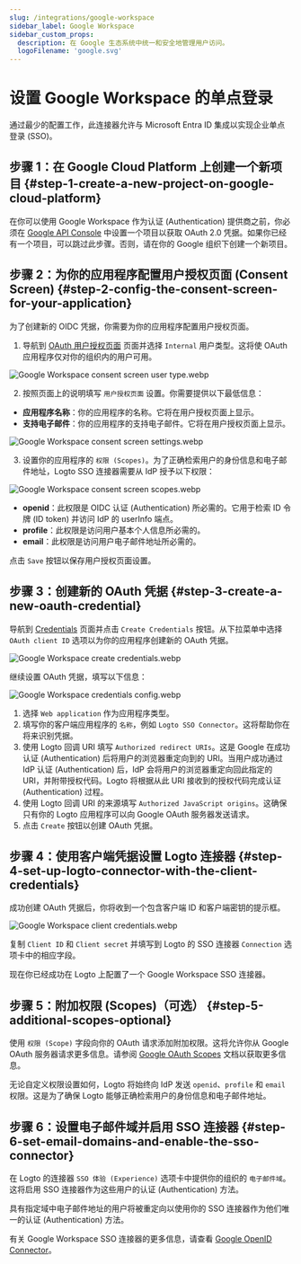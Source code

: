 ```yaml
---
slug: /integrations/google-workspace
sidebar_label: Google Workspace
sidebar_custom_props:
  description: 在 Google 生态系统中统一和安全地管理用户访问。
  logoFilename: 'google.svg'
---
```



# 设置 Google Workspace 的单点登录

通过最少的配置工作，此连接器允许与 Microsoft Entra ID 集成以实现企业单点登录 (SSO)。

<GuideTip />

## 步骤 1：在 Google Cloud Platform 上创建一个新项目 \{#step-1-create-a-new-project-on-google-cloud-platform}

在你可以使用 Google Workspace 作为认证 (Authentication) 提供商之前，你必须在 [Google API Console](https://console.developers.google.com/) 中设置一个项目以获取 OAuth 2.0 凭据。如果你已经有一个项目，可以跳过此步骤。否则，请在你的 Google 组织下创建一个新项目。

## 步骤 2：为你的应用程序配置用户授权页面 (Consent Screen) \{#step-2-config-the-consent-screen-for-your-application}

为了创建新的 OIDC 凭据，你需要为你的应用程序配置用户授权页面。

1. 导航到 [OAuth 用户授权页面](https://console.cloud.google.com/apis/credentials/consent) 页面并选择 `Internal` 用户类型。这将使 OAuth 应用程序仅对你的组织内的用户可用。

![Google Workspace consent screen user type.webp](./assets/google_workspace_consent_screen_user_type.webp)

2. 按照页面上的说明填写 `用户授权页面` 设置。你需要提供以下最低信息：

- **应用程序名称**：你的应用程序的名称。它将在用户授权页面上显示。
- **支持电子邮件**：你的应用程序的支持电子邮件。它将在用户授权页面上显示。

![Google Workspace consent screen settings.webp](./assets/google_workspace_consent_screen_settings.webp)

3. 设置你的应用程序的 `权限 (Scopes)`。为了正确检索用户的身份信息和电子邮件地址，Logto SSO 连接器需要从 IdP 授予以下权限：

![Google Workspace consent screen scopes.webp](./assets/google_workspace_consent_screen_scopes.webp)

- **openid**：此权限是 OIDC 认证 (Authentication) 所必需的。它用于检索 ID 令牌 (ID token) 并访问 IdP 的 userInfo 端点。
- **profile**：此权限是访问用户基本个人信息所必需的。
- **email**：此权限是访问用户电子邮件地址所必需的。

点击 `Save` 按钮以保存用户授权页面设置。

## 步骤 3：创建新的 OAuth 凭据 \{#step-3-create-a-new-oauth-credential}

导航到 [Credentials](https://console.cloud.google.com/apis/credentials) 页面并点击 `Create Credentials` 按钮。从下拉菜单中选择 `OAuth client ID` 选项以为你的应用程序创建新的 OAuth 凭据。

![Google Workspace create credentials.webp](./assets/google_workspace_create_credentials.webp)

继续设置 OAuth 凭据，填写以下信息：

![Google Workspace credentials config.webp](./assets/google_workspace_credentials_config.webp)

1. 选择 `Web application` 作为应用程序类型。
2. 填写你的客户端应用程序的 `名称`，例如 `Logto SSO Connector`。这将帮助你在将来识别凭据。
3. 使用 Logto 回调 URI 填写 `Authorized redirect URIs`。这是 Google 在成功认证 (Authentication) 后将用户的浏览器重定向到的 URI。当用户成功通过 IdP 认证 (Authentication) 后，IdP 会将用户的浏览器重定向回此指定的 URI，并附带授权代码。Logto 将根据从此 URI 接收到的授权代码完成认证 (Authentication) 过程。
4. 使用 Logto 回调 URI 的来源填写 `Authorized JavaScript origins`。这确保只有你的 Logto 应用程序可以向 Google OAuth 服务器发送请求。
5. 点击 `Create` 按钮以创建 OAuth 凭据。

## 步骤 4：使用客户端凭据设置 Logto 连接器 \{#step-4-set-up-logto-connector-with-the-client-credentials}

成功创建 OAuth 凭据后，你将收到一个包含客户端 ID 和客户端密钥的提示框。

![Google Workspace client credentials.webp](./assets/google_workspace_client_credentials.webp)

复制 `Client ID` 和 `Client secret` 并填写到 Logto 的 SSO 连接器 `Connection` 选项卡中的相应字段。

现在你已经成功在 Logto 上配置了一个 Google Workspace SSO 连接器。

## 步骤 5：附加权限 (Scopes)（可选） \{#step-5-additional-scopes-optional}

使用 `权限 (Scope)` 字段向你的 OAuth 请求添加附加权限。这将允许你从 Google OAuth 服务器请求更多信息。请参阅 [Google OAuth Scopes](https://developers.google.com/identity/protocols/oauth2/scopes) 文档以获取更多信息。

无论自定义权限设置如何，Logto 将始终向 IdP 发送 `openid`、`profile` 和 `email` 权限。这是为了确保 Logto 能够正确检索用户的身份信息和电子邮件地址。

## 步骤 6：设置电子邮件域并启用 SSO 连接器 \{#step-6-set-email-domains-and-enable-the-sso-connector}

在 Logto 的连接器 `SSO 体验 (Experience)` 选项卡中提供你的组织的 `电子邮件域`。这将启用 SSO 连接器作为这些用户的认证 (Authentication) 方法。

具有指定域中电子邮件地址的用户将被重定向以使用你的 SSO 连接器作为他们唯一的认证 (Authentication) 方法。

有关 Google Workspace SSO 连接器的更多信息，请查看 [Google OpenID Connector](https://developers.google.com/identity/openid-connect/openid-connect)。
